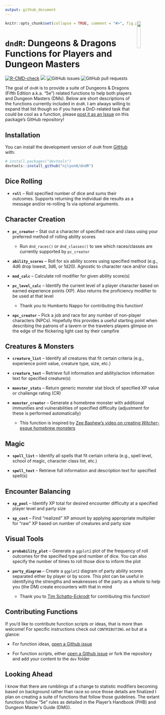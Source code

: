 ```yaml
---
output: github_document
---
```


<!-- README.md is generated from README.Rmd. Please edit that file -->

<img src="man/figures/dndR_hex.png" align = "right" width = "15%" />

```r
knitr::opts_chunk$set(collapse = TRUE, comment = "#>", fig.path = "man/figures/README-")
```

# `dndR`: Dungeons & Dragons Functions for Players and Dungeon Masters

<!-- badges: start -->
[![R-CMD-check](https://github.com/njlyon0/dndR/workflows/R-CMD-check/badge.svg)](https://github.com/njlyon0/dndR/actions)
[![](https://cranlogs.r-pkg.org/badges/dndR)](https://cran.r-project.org/package=dndR)
![GitHub issues](https://img.shields.io/github/issues-raw/njlyon0/dndR)
![GitHub pull requests](https://img.shields.io/github/issues-pr/njlyon0/dndR)
<!-- badges: end -->

The goal of `dndR` is to provide a suite of Dungeons & Dragons (Fifth Edition a.k.a. "5e") related functions to help both players and Dungeon Masters (DMs). Below are short descriptions of the functions currently included in `dndR`. I am always willing to expand that list though so if you have a DnD-related task that could be cool as a function, please [post it as an Issue](https://github.com/njlyon0/dndR/issues) on this package's GitHub repository!

## Installation

You can install the development version of `dndR` from [GitHub](https://github.com/) with:

``` r
# install.packages("devtools")
devtools::install_github("njlyon0/dndR")
```

## Dice Rolling

- **`roll`** -- Roll specified number of dice and sums their outcomes. Supports returning the individual die results as a message and/or re-rolling 1s via optional arguments.


## Character Creation

- **`pc_creator`** -- Stat out a character of specified race and class using your preferred method of rolling ability scores
    - Run `dnd_races()` or `dnd_classes()` to see which races/classes are currently supported by `pc_creator`

- **`ability_scores`** -- Roll for six ability scores using specified method (e.g., 4d6 drop lowest, 3d6, or 1d20). Agnostic to character race and/or class

- **`mod_calc`** -- Calculate roll modifier for given ability score(s)

- **`pc_level_calc`** -- Identify the current level of a player character based on earned experience points (XP). Also returns the proficiency modifier to be used at that level
    - Thank you to Humberto Nappo for contributing this function!

- **`npc_creator`** -- Pick a job and race for any number of non-player characters (NPCs). Hopefully this provides a useful starting point when describing the patrons of a tavern or the travelers players glimpse on the edge of the flickering light cast by their campfire

## Creatures & Monsters

- **`creature_list`** -- Identify all creatures that fit certain criteria (e.g., experience point value, creature type, size, etc.)

- **`creature_text`** -- Retrieve full information and ability/action information text for specified creature(s)

- **`monster_stats`** -- Return generic monster stat block of specified XP value or challenge rating (CR)

- **`monster_creator`** -- Generate a homebrew monster with additional immunities and vulnerabilities of specified difficulty (adjustment for these is performed automatically)
    - This function is inspired by [Zee Bashew's video on creating *Witcher*-esque homebrew monsters](https://www.youtube.com/watch?v=GhjkPv4qo5w)

## Magic

- **`spell_list`** -- Identify all spells that fit certain criteria (e.g., spell level, school of magic, character class list, etc.)

- **`spell_text`** -- Retrieve full information and description text for specified spell(s)

## Encounter Balancing

- **`xp_pool`** -- Identify XP total for desired encounter difficulty at a specified player level and party size

- **`xp_cost`** -- Find "realized" XP amount by applying appropriate multiplier for "raw" XP based on number of creatures and party size

## Visual Tools

- **`probability_plot`** -- Generate a `ggplot2` plot of the frequency of roll outcomes for the specified type and number of dice. You can also specify the number of times to roll those dice to inform the plot

- **`party_diagram`** -- Create a `ggplot2` diagram of party ability scores separated either by player or by score. This plot can be useful in identifying the strengths and weaknesses of the party as a whole to help you (the DM) create encounters with that in mind
    - Thank you to [Tim Schatto-Eckrodt](https://kudusch.de/) for contributing this function!

## Contributing Functions

If you'd like to contribute function scripts or ideas, that is more than welcome! For specific instructions check out `CONTRIBUTING.md` but at a glance:

 - For function ideas, [open a Github issue](https://github.com/njlyon0/dndR/issues)
 
 - For function scripts, either [open a Github issue](https://github.com/njlyon0/dndR/issues) *or* fork the repository and add your content to the `dev` folder

## Looking Ahead

I know that there are rumblings of a change to statistic modifiers becoming based on background rather than race so once those details are finalized I plan on creating a suite of functions that follow those guidelines. The extant functions follow "5e" rules as detailed in the Player's Handbook (PHB) and Dungeon Master's Guide (DMG).
